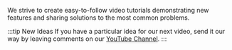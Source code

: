 We strive to create easy-to-follow video tutorials demonstrating new features and sharing solutions to the most common problems.

:::tip New Ideas
If you have a particular idea for our next video, send it our way by leaving comments on our [YouTube Channel](https://youtube.com/@volkovlabs).
:::
